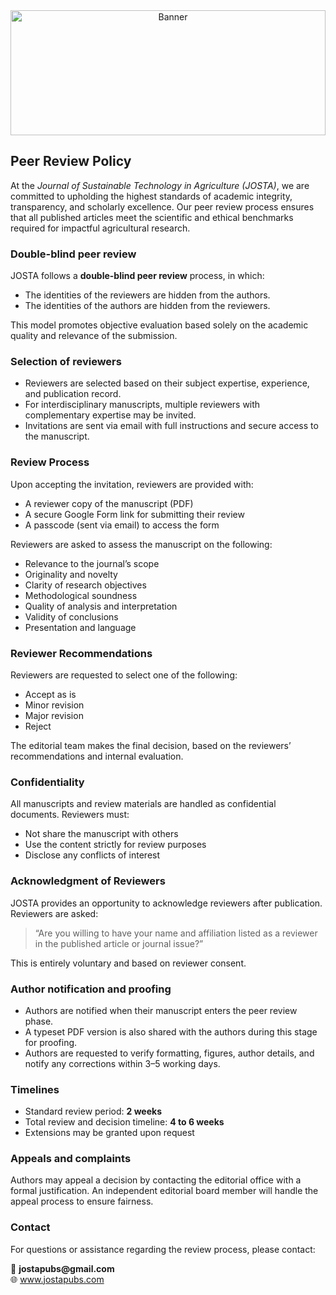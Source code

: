 ```{=html}
<div style="text-align: center; margin-bottom: 1em;">
  <img src="websitecover.jpg"
       alt="Banner"
       style="width: 100%; max-height: 200px; object-fit: cover;">
</div>
```  


## Peer Review Policy {.unnumbered} 

At the *Journal of Sustainable Technology in Agriculture (JOSTA)*, we are committed to upholding the highest standards of academic integrity, transparency, and scholarly excellence. Our peer review process ensures that all published articles meet the scientific and ethical benchmarks required for impactful agricultural research.

### Double-blind peer review {.unnumbered} 

JOSTA follows a **double-blind peer review** process, in which:

- The identities of the reviewers are hidden from the authors.
- The identities of the authors are hidden from the reviewers.

This model promotes objective evaluation based solely on the academic quality and relevance of the submission.

### Selection of reviewers {.unnumbered} 

- Reviewers are selected based on their subject expertise, experience, and publication record.
- For interdisciplinary manuscripts, multiple reviewers with complementary expertise may be invited.
- Invitations are sent via email with full instructions and secure access to the manuscript.

### Review Process {.unnumbered}   

Upon accepting the invitation, reviewers are provided with:

- A reviewer copy of the manuscript (PDF)
- A secure Google Form link for submitting their review
- A passcode (sent via email) to access the form

Reviewers are asked to assess the manuscript on the following:

- Relevance to the journal’s scope
- Originality and novelty
- Clarity of research objectives
- Methodological soundness
- Quality of analysis and interpretation
- Validity of conclusions
- Presentation and language

### Reviewer Recommendations {.unnumbered}  

Reviewers are requested to select one of the following:

- Accept as is
- Minor revision
- Major revision
- Reject

The editorial team makes the final decision, based on the reviewers' recommendations and internal evaluation.

### Confidentiality {.unnumbered}  

All manuscripts and review materials are handled as confidential documents. Reviewers must:

- Not share the manuscript with others
- Use the content strictly for review purposes
- Disclose any conflicts of interest

### Acknowledgment of Reviewers {.unnumbered}  

JOSTA provides an opportunity to acknowledge reviewers after publication. Reviewers are asked:

> “Are you willing to have your name and affiliation listed as a reviewer in the published article or journal issue?”

This is entirely voluntary and based on reviewer consent.

### Author notification and proofing {.unnumbered}  

- Authors are notified when their manuscript enters the peer review phase.
- A typeset PDF version is also shared with the authors during this stage for proofing.
- Authors are requested to verify formatting, figures, author details, and notify any corrections within 3–5 working days.  

### Timelines {.unnumbered}  

- Standard review period: **2 weeks**
- Total review and decision timeline: **4 to 6 weeks**
- Extensions may be granted upon request  

### Appeals and complaints {.unnumbered}  

Authors may appeal a decision by contacting the editorial office with a formal justification. An independent editorial board member will handle the appeal process to ensure fairness.

### Contact {.unnumbered}  

For questions or assistance regarding the review process, please contact:

📧 **jostapubs@gmail.com**  
🌐 [www.jostapubs.com](https://www.jostapubs.com)



